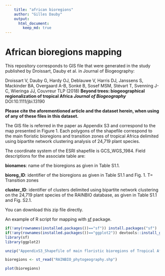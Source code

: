 ```yaml
---
    title: "african bioregions"
    author: "Gilles Dauby"
    output:
      html_document:
        keep_md: true
---
```




# African bioregions mapping

This repository corresponds to GIS file that were generated in the study published by Droissart, Dauby et al. in Journal of Biogeography:

Droissart V, Dauby G, Hardy OJ, Deblauwe V, Harris DJ, Janssens S, Mackinder BA, Overgaard A-B, Sonké B, Sosef MSM, Stévart T, Svenning J-C, Wieringa JJ, Couvreur TLP (2018) **Beyond trees: biogeographical regionalization of tropical Africa** _**Journal of Biogeography**_ DOI:10.1111/jbi.13190

**Please cite the aforementioned article and the dataset herein, when using of any of these files in this dataset.**


The GIS file is referred in the paper as Appendix S3 and correspond to the map presented in Figure 1. Each polygons of the shapefile correspond to the main floristic bioregions and transition zones of tropical Africa delimited using bipartite network clustering analysis of 24,719 plant species.

The coordinate system of the ESRI shapefile is GCS_WGS_1984. Field descriptions for the associate table are:

**bionames**: name of the bioregions as given in Table S1.1.

**bioreg_ID**: identifier of the bioregions as given in Table S1.1 and Fig. 1. T= Transition zones

**cluster_ID**: identifier of clusters delimited using bipartite network clustering on the 24,719 plant species of the RAINBIO database, as given in Table S1.1 and Fig. S2.1.


You can download this zip file directly.

An example of R script for mapping with [sf](https://cran.r-project.org/web/packages/sf/vignettes/sf5.html) package.
```r
if(!any(rownames(installed.packages())=="sf")) install.packages("sf")
if(!any(rownames(installed.packages())=="ggplot2")) devtools::install_github("tidyverse/ggplot2")
library(sf)
library(ggplot2)

unzip("AppendixS3_Shapefile of main floristic bioregions of Tropical Africa, as presented on Figure 1.zip")

bioregions <- st_read("RAINBIO_phytogeography.shp")

plot(bioregions)


```




